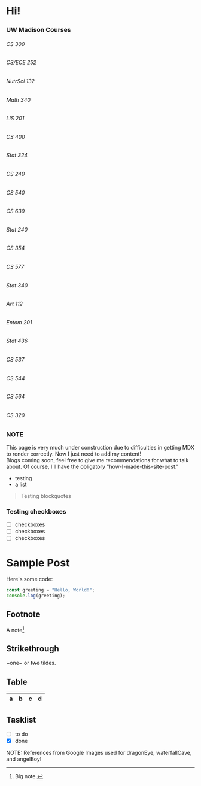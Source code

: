 # Hi! 

### UW Madison Courses
###### CS 300
###### CS/ECE 252
###### NutrSci 132
###### Math 340
###### LIS 201
###### CS 400
###### Stat 324
###### CS 240
###### CS 540
###### CS 639
###### Stat 240
###### CS 354 
###### CS 577
###### Stat 340
###### Art 112
###### Entom 201
###### Stat 436
###### CS 537
###### CS 544
###### CS 564
###### CS 320
###### 

### NOTE

This page is very much under construction due to difficulties in getting MDX to render correctly. Now I just need to add my content!  
Blogs coming soon, feel free to give me recommendations for what to talk about. Of course, I'll have the obligatory "how-I-made-this-site-post."

- testing
- a list

> Testing blockquotes

### Testing checkboxes
* [ ] checkboxes
* [ ] checkboxes
* [ ] checkboxes

# Sample Post

Here's some code:

```js
const greeting = "Hello, World!";
console.log(greeting);
```

## Footnote

A note[^1]

[^1]: Big note.

## Strikethrough

~one~ or ~~two~~ tildes.

## Table

| a | b  |  c |  d  |
| - | :- | -: | :-: |

## Tasklist

* [ ] to do
* [x] done

NOTE: References from Google Images used for dragonEye, waterfallCave, and angelBoy!
